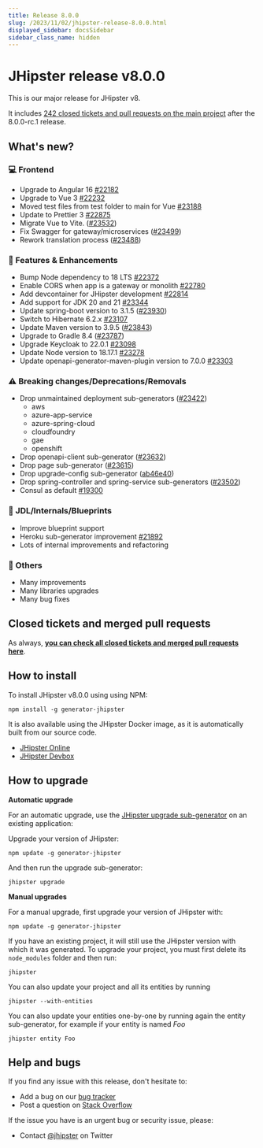 ```yaml
---
title: Release 8.0.0
slug: /2023/11/02/jhipster-release-8.0.0.html
displayed_sidebar: docsSidebar
sidebar_class_name: hidden
---
```


# JHipster release v8.0.0

This is our major release for JHipster v8.

It includes [242 closed tickets and pull requests on the main project](https://github.com/jhipster/generator-jhipster/issues?q=is:closed+milestone:8.0.0) after the 8.0.0-rc.1 release.

## What's new?

### :computer: Frontend

- Upgrade to Angular 16 [#22182](https://github.com/jhipster/generator-jhipster/pull/22182)
- Upgrade to Vue 3 [#22232](https://github.com/jhipster/generator-jhipster/pull/22232)
- Moved test files from test folder to main for Vue [#23188](https://github.com/jhipster/generator-jhipster/pull/23188)
- Update to Prettier 3 [#22875](https://github.com/jhipster/generator-jhipster/pull/22875)
- Migrate Vue to Vite. ([#23532](https://github.com/jhipster/generator-jhipster/pull/23532))
- Fix Swagger for gateway/microservices ([#23499](https://github.com/jhipster/generator-jhipster/pull/23499))
- Rework translation process ([#23488](https://github.com/jhipster/generator-jhipster/pull/23488))

### :gem: Features & Enhancements

- Bump Node dependency to 18 LTS [#22372](https://github.com/jhipster/generator-jhipster/pull/22372)
- Enable CORS when app is a gateway or monolith [#22780](https://github.com/jhipster/generator-jhipster/pull/22780)
- Add devcontainer for JHipster development [#22814](https://github.com/jhipster/generator-jhipster/pull/22814)
- Add support for JDK 20 and 21 [#23344](https://github.com/jhipster/generator-jhipster/pull/23344)
- Update spring-boot version to 3.1.5 ([#23930](https://github.com/jhipster/generator-jhipster/pull/23930))
- Switch to Hibernate 6.2.x [#23107](https://github.com/jhipster/generator-jhipster/pull/23107)
- Update Maven version to 3.9.5 ([#23843](https://github.com/jhipster/generator-jhipster/pull/23843))
- Upgrade to Gradle 8.4 ([#23787](https://github.com/jhipster/generator-jhipster/pull/23787))
- Upgrade Keycloak to 22.0.1 [#23098](https://github.com/jhipster/generator-jhipster/pull/23098)
- Update Node version to 18.17.1 [#23278](https://github.com/jhipster/generator-jhipster/pull/23278)
- Update openapi-generator-maven-plugin version to 7.0.0 [#23303](https://github.com/jhipster/generator-jhipster/pull/23303)

### :warning: Breaking changes/Deprecations/Removals

- Drop unmaintained deployment sub-generators ([#23422](https://github.com/jhipster/generator-jhipster/pull/23422))
  - aws
  - azure-app-service
  - azure-spring-cloud
  - cloudfoundry
  - gae
  - openshift
- Drop openapi-client sub-generator ([#23632](https://github.com/jhipster/generator-jhipster/pull/23632))
- Drop page sub-generator ([#23615](https://github.com/jhipster/generator-jhipster/pull/23615))
- Drop upgrade-config sub-generator ([ab46e40](https://github.com/jhipster/generator-jhipster/commit/ab46e40d7013e68a1d82d3578d62a7c29f5b466e))
- Drop spring-controller and spring-service sub-generators ([#23502](https://github.com/jhipster/generator-jhipster/pull/23502))
- Consul as default [#19300](https://github.com/jhipster/generator-jhipster/issues/19300)

### :paw_prints: JDL/Internals/Blueprints

- Improve blueprint support
- Heroku sub-generator improvement [#21892](https://github.com/jhipster/generator-jhipster/pull/21892)
- Lots of internal improvements and refactoring

### :scroll: Others

- Many improvements
- Many libraries upgrades
- Many bug fixes

## Closed tickets and merged pull requests

As always, **[you can check all closed tickets and merged pull requests here](https://github.com/jhipster/generator-jhipster/issues?q=is:closed+milestone:8.0.0)**.

## How to install

To install JHipster v8.0.0 using using NPM:

    npm install -g generator-jhipster

It is also available using the JHipster Docker image, as it is automatically built from our source code.

- [JHipster Online](https://start.jhipster.tech)
- [JHipster Devbox](https://github.com/jhipster/jhipster-devbox)

## How to upgrade

**Automatic upgrade**

For an automatic upgrade, use the [JHipster upgrade sub-generator](/upgrading-an-application/) on an existing application:

Upgrade your version of JHipster:

```
npm update -g generator-jhipster
```

And then run the upgrade sub-generator:

```
jhipster upgrade
```

**Manual upgrades**

For a manual upgrade, first upgrade your version of JHipster with:

```
npm update -g generator-jhipster
```

If you have an existing project, it will still use the JHipster version with which it was generated.
To upgrade your project, you must first delete its `node_modules` folder and then run:

```
jhipster
```

You can also update your project and all its entities by running

```
jhipster --with-entities
```

You can also update your entities one-by-one by running again the entity sub-generator, for example if your entity is named _Foo_

```
jhipster entity Foo
```

## Help and bugs

If you find any issue with this release, don't hesitate to:

- Add a bug on our [bug tracker](https://github.com/jhipster/generator-jhipster/issues?state=open)
- Post a question on [Stack Overflow](http://stackoverflow.com/tags/jhipster/info)

If the issue you have is an urgent bug or security issue, please:

- Contact [@jhipster](https://twitter.com/jhipster) on Twitter

